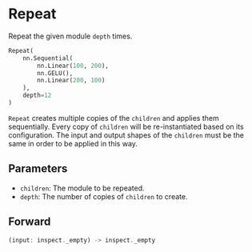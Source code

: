 
# Repeat

Repeat the given module `depth` times.

```python copy
Repeat(
    nn.Sequential(
        nn.Linear(100, 200),
        nn.GELU(),
        nn.Linear(200, 100)
    ),
    depth=12
)
```

`Repeat` creates multiple copies of the `children` and
applies them sequentially. Every copy of `children` will
be re-instantiated based on its configuration. The input
and output shapes of the `children` must be the same in
order to be applied in this way.

## Parameters

- `children`: The module to be repeated.
- `depth`: The number of copies of `children` to create.

## Forward
```rust
(input: inspect._empty) -> inspect._empty
```
